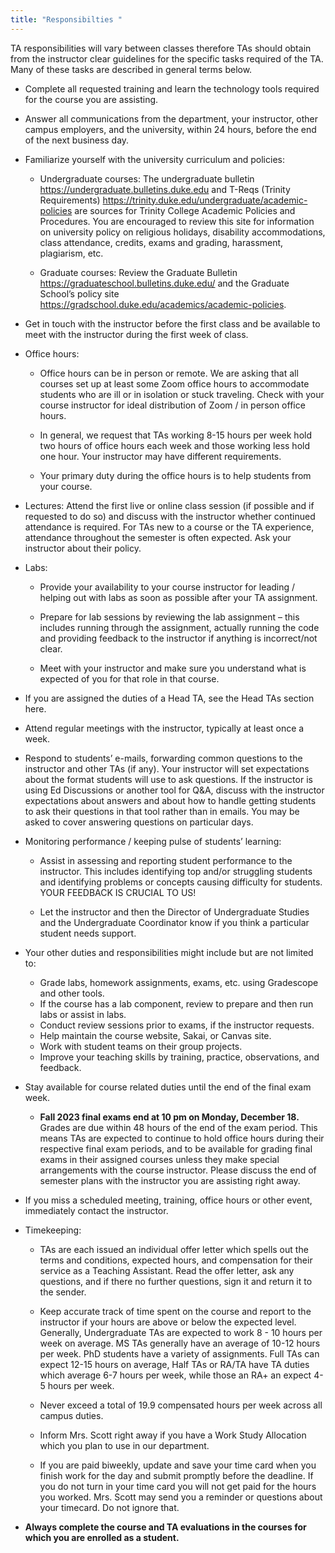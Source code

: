```yaml
---
title: "Responsibilties "
---
```


TA responsibilities will vary between classes therefore TAs should obtain from the instructor clear guidelines for the specific tasks required of the TA. Many of these tasks are described in general terms below.

-   Complete all requested training and learn the technology tools required for the course you are assisting.

-   Answer all communications from the department, your instructor, other campus employers, and the university, within 24 hours, before the end of the next business day.

-   Familiarize yourself with the university curriculum and policies:

    -   Undergraduate courses: The undergraduate bulletin <https://undergraduate.bulletins.duke.edu> and T-Reqs (Trinity Requirements) <https://trinity.duke.edu/undergraduate/academic-policies> are sources for Trinity College Academic Policies and Procedures. You are encouraged to review this site for information on university policy on religious holidays, disability accommodations, class attendance, credits, exams and grading, harassment, plagiarism, etc.

    -   Graduate courses: Review the Graduate Bulletin <https://graduateschool.bulletins.duke.edu/> and the Graduate School's policy site <https://gradschool.duke.edu/academics/academic-policies>.

-   Get in touch with the instructor before the first class and be available to meet with the instructor during the first week of class.

-   Office hours:

    -   Office hours can be in person or remote. We are asking that all courses set up at least some Zoom office hours to accommodate students who are ill or in isolation or stuck traveling. Check with your course instructor for ideal distribution of Zoom / in person office hours.

    -   In general, we request that TAs working 8-15 hours per week hold two hours of office hours each week and those working less hold one hour. Your instructor may have different requirements.

    -   Your primary duty during the office hours is to help students from your course.

-   Lectures: Attend the first live or online class session (if possible and if requested to do so) and discuss with the instructor whether continued attendance is required. For TAs new to a course or the TA experience, attendance throughout the semester is often expected. Ask your instructor about their policy.

-   Labs:

    -   Provide your availability to your course instructor for leading / helping out with labs as soon as possible after your TA assignment.

    -   Prepare for lab sessions by reviewing the lab assignment -- this includes running through the assignment, actually running the code and providing feedback to the instructor if anything is incorrect/not clear.

    -   Meet with your instructor and make sure you understand what is expected of you for that role in that course.

-   If you are assigned the duties of a Head TA, see the Head TAs section here.

-   Attend regular meetings with the instructor, typically at least once a week.

-   Respond to students' e-mails, forwarding common questions to the instructor and other TAs (if any). Your instructor will set expectations about the format students will use to ask questions. If the instructor is using Ed Discussions or another tool for Q&A, discuss with the instructor expectations about answers and about how to handle getting students to ask their questions in that tool rather than in emails. You may be asked to cover answering questions on particular days.

-   Monitoring performance / keeping pulse of students' learning:

    -   Assist in assessing and reporting student performance to the instructor. This includes identifying top and/or struggling students and identifying problems or concepts causing difficulty for students. YOUR FEEDBACK IS CRUCIAL TO US!

    -   Let the instructor and then the Director of Undergraduate Studies and the Undergraduate Coordinator know if you think a particular student needs support.

-   Your other duties and responsibilities might include but are not limited to:

    -   Grade labs, homework assignments, exams, etc. using Gradescope and other tools.
    -   If the course has a lab component, review to prepare and then run labs or assist in labs.
    -   Conduct review sessions prior to exams, if the instructor requests.
    -   Help maintain the course website, Sakai, or Canvas site.
    -   Work with student teams on their group projects.
    -   Improve your teaching skills by training, practice, observations, and feedback.

-   Stay available for course related duties until the end of the final exam week.

    -   **Fall 2023 final exams end at 10 pm on Monday, December 18.** Grades are due within 48 hours of the end of the exam period. This means TAs are expected to continue to hold office hours during their respective final exam periods, and to be available for grading final exams in their assigned courses unless they make special arrangements with the course instructor. Please discuss the end of semester plans with the instructor you are assisting right away.

-   If you miss a scheduled meeting, training, office hours or other event, immediately contact the instructor.

-   Timekeeping:

    -   TAs are each issued an individual offer letter which spells out the terms and conditions, expected hours, and compensation for their service as a Teaching Assistant. Read the offer letter, ask any questions, and if there no further questions, sign it and return it to the sender.

    -   Keep accurate track of time spent on the course and report to the instructor if your hours are above or below the expected level. Generally, Undergraduate TAs are expected to work 8 - 10 hours per week on average. MS TAs generally have an average of 10-12 hours per week. PhD students have a variety of assignments. Full TAs can expect 12-15 hours on average, Half TAs or RA/TA have TA duties which average 6-7 hours per week, while those an RA+ an expect 4-5 hours per week.

    -   Never exceed a total of 19.9 compensated hours per week across all campus duties.

    -   Inform Mrs. Scott right away if you have a Work Study Allocation which you plan to use in our department.

    -   If you are paid biweekly, update and save your time card when you finish work for the day and submit promptly before the deadline. If you do not turn in your time card you will not get paid for the hours you worked. Mrs. Scott may send you a reminder or questions about your timecard. Do not ignore that.


-   **Always complete the course and TA evaluations in the courses for which you are enrolled as a student.**
